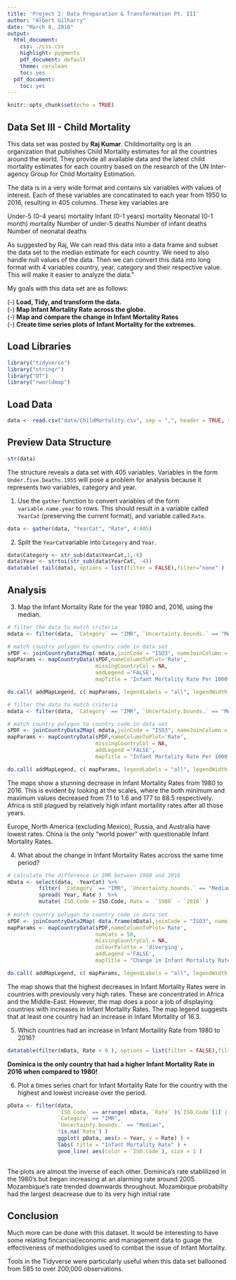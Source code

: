 ```yaml
---
title: 'Project 2: Data Preparation & Transformation Pt. III'
author: "Albert Gilharry"
date: "March 8, 2018"
output:
  html_document:
    css: ./css.css
    highlight: pygments
    pdf_document: default
    theme: cerulean
    toc: yes
  pdf_document:
    toc: yes
---
```


```r
knitr::opts_chunk$set(echo = TRUE)
```

## Data Set III - Child Mortality

<div id = "comment">
This data set was posted by **Raj Kumar**. Childmortality.org is an organization that publishes Child Mortality estimates for all the countries around the world. They provide all available data and the latest child mortality estimates for each country based on the research of the UN Inter-agency Group for Child Mortality Estimation.

The data is in a very wide format and contains six variables with values of interest. Each of these variables are concatinated to each year from 1950 to 2016, resulting in 405 columns. These key variables are

Under-5 (0-4 years) mortality
Infant (0-1 years) mortality
Neonatal (0-1 month) mortality
Number of under-5 deaths
Number of infant deaths
Number of neonatal deaths

As suggested by Raj, We can read this data into a data frame and subset the data set to the median estimate for each country. We need to also handle null values of the data. Then we can convert this data into long format with 4 variables country, year, category and their respective value. This will make it easier to analyze the data."


My goals with this data set are as follows: <br />

  (-) **Load, Tidy, and transform the data.** <br />
  (-) **Map Infant Mortality Rate across the globe.** <br />
  (-) **Map and compare the change in Infant Mortality Rates** <br />
  (-) **Create time series plots of Infant Mortality for the extremes.** <br />
</div>


## Load Libraries

```r
library("tidyverse")
library("stringr")
library("DT")
library("rworldmap")
```


## Load Data

```r
data <- read.csv("data/ChildMortality.csv", sep = ",", header = TRUE, stringsAsFactors = FALSE)
```
 
 
## Preview Data Structure

<div id = "solution">
```r
str(data)
```
</div>

<div id = "comment">
The structure reveals a data set with 405 variables.
Variables in the form `Under.five.Deaths.1955` will pose a problem for analysis because it represents two variables, category and  year. 
</div>

(1) Use the `gather` function to convert variables of the form `variable.name.year` to rows. 
    This should result in a variable called `YearCat` (preserving the current format), and variable called `Rate`.

<div id = "solution">
```r
data <- gather(data, "YearCat", "Rate", 4:405)
```
</div>

(2) Split the `YearCat`variable into `Category` and `Year`.

<div id = "solution">
```r
data$Category <- str_sub(data$YearCat,1,-6)
data$Year <- strtoi(str_sub(data$YearCat, -4))
datatable( tail(data), options = list(filter = FALSE),filter="none" )
```
</div>

## Analysis

(3) Map the Infant Mortality Rate for the year 1980 and, 2016, using the median.

<div id = "solution">
```r
# filter the data to match criteria
mdata <- filter(data, `Category` == "IMR", `Uncertainty.bounds.` == "Median", Year == 1980)

# match country polygon to country code in data set
sPDF <- joinCountryData2Map( mdata,joinCode = "ISO3", nameJoinColumn = "ISO.Code")
mapParams <- mapCountryData(sPDF,nameColumnToPlot='Rate',
                            missingCountryCol = NA, 
                            addLegend ='FALSE',
                            mapTitle = "Infant Mortality Rate Per 1000 \n Year: 1980")

do.call( addMapLegend, c( mapParams, legendLabels = "all", legendWidth = 1.5 ) )
```
</div>

<div id = "solution">
```r
# filter the data to match criteria
mdata <- filter(data, `Category` == "IMR", `Uncertainty.bounds.` == "Median", Year == 2016)

# match country polygon to country code in data set
sPDF <- joinCountryData2Map( mdata,joinCode = "ISO3", nameJoinColumn = "ISO.Code")
mapParams <- mapCountryData(sPDF,nameColumnToPlot='Rate',
                            missingCountryCol = NA, 
                            addLegend ='FALSE',
                            mapTitle = "Infant Mortality Rate Per 1000 \n Year: 2016")

do.call( addMapLegend, c( mapParams, legendLabels = "all", legendWidth = 1.5 ) )
```
</div>

<div id = "comment">
The maps show a stunning decrease in Infant Mortality Rates from 1980 to 2016.
This is evident by looking at the scales, where the both minimum and maximum values decreased from 7.1 to 1.6 and 177 to 88.5 respectively.
Africa is still plagued by relatively high infant mortaility rates after all those years.


Europe, North America (excluding Mexico), Russia, and Australia have lowest rates. 
China is the only "world power" with questionable Infant Mortality Rates.
</div>

(4) What about the change in Infant Mortality Rates accross the same time period?
  
<div id = "solution">
```r
# calculate the difference in IMR between 1980 and 2016
mData <- select(data, -YearCat) %>%
          filter( `Category` == "IMR", `Uncertainty.bounds.` == "Median", Year == 1980 | Year == 2016  ) %>%
          spread( Year, Rate )  %>%
          mutate( ISO.Code = ISO.Code, Rate =  `1980` - `2016` )
          
# match country polygon to country code in data set
sPDF <- joinCountryData2Map( data.frame(mData),joinCode = "ISO3", nameJoinColumn = "ISO.Code" )
mapParams <- mapCountryData(sPDF,nameColumnToPlot='Rate',
                            numCats = 50,
                            missingCountryCol = NA, 
                            colourPalette = 'diverging',
                            addLegend ='FALSE',
                            mapTitle = "Change in Infant Mortality Rate Per 1000 \n Year: 1980 - 2016")

do.call( addMapLegend, c( mapParams, legendLabels = "all", legendWidth = 1.5 ) )

```
</div>

<div id = "comment">
The map shows that the highest decreases in Infant Mortality Rates were in countries with previously very high rates.
These are concentrated in Africa and the Middle-East. However, the map does a poor a job of displaying countries with
increases in Infant Mortality Rates. The map legend suggests that at least one country had an increase in Infant Mortality of 16.3.
</div>


(5) Which countries had an increase in Infant Mortaility Rate from 1980 to 2016?

<div id = "solution">
```r
datatable(filter(mData, Rate < 0 ), options = list(filter = FALSE),filter="none")
```
</div>

<div id = "comment">
**Dominica is the only country that had a higher Infant Mortality Rate in 2016 when compared to 1980!**
</div>


(6) Plot a times series chart for Infant Mortality Rate for the country with the highest and lowest increase over the period.

<div id = "solution">
```r
pData <- filter(data, 
                `ISO.Code` == arrange( mData, `Rate` )$`ISO.Code`[1] | `ISO.Code` == arrange( mData, desc( `Rate` ) )$`ISO.Code`[1], 
                `Category` == "IMR", 
                `Uncertainty.bounds.` == "Median",
                !is.na(`Rate`) ) 
                ggplot( pData, aes(x = Year, y = Rate) ) +
                labs( title = "Infant Mortality Rate" ) +
                geom_line( aes(color = `ISO.Code`), size = 1 )
                

```
</div>

<div id = "comment">
The plots are almost the inverse of each other.
Dominica's rate stablilized in the 1980's but began increasing at an alarming rate around 2005.
Mozambique's rate trended downwards throughout. Mozambique probabilty had the largest deacrease due to its very high initial rate
</div>


## Conclusion

<div id  = "comment">
Much more can be done with this dataset. It would be interesting to have some relating fincancial/economic and management 
data to guage the effectiveness of methodoligies used to combat the issue of Infant Mortality. 

Tools in the Tidyverse were particularly useful when this data set ballooned from 585 to over 200,000 observations.
</div>



